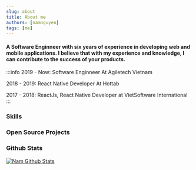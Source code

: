 ```yaml
---
slug: about
title: About me
authors: [namnguyen]
tags: [me]
---
```



#### A Software Enginneer with six years of experience in developing web and mobile applications. I believe that with my experience and knowledge, I can contribute to the success of your products.

<!--truncate-->

:::info
2019 - Now: Software Enginneer At Agiletech Vietnam

2018 - 2019: React Native Developer At Hottab

2017 - 2018: ReactJs, React Native Developer at VietSoftware International
:::

### Skills

<Skills />

### Open Source Projects

<OpenSource />

### Github Stats

[![Nam Github Stats](https://github-readme-stats.vercel.app/api?username=namnh240795&count_private=true&theme=transparent&show_icons=true&text_color=25c2a0&&icon_color=25c2a0&title_color=25c2a0&border_color=25c2a0)](https://github.com/namnh240795)

